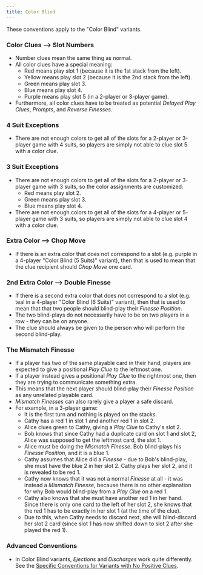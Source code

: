 ```yaml
---
title: Color Blind
---
```


These conventions apply to the "Color Blind" variants.

### Color Clues --> Slot Numbers

- Number clues mean the same thing as normal.
- All color clues have a special meaning:
  - Red means play slot 1 (because it is the 1st stack from the left).
  - Yellow means play slot 2 (because it is the 2nd stack from the left).
  - Green means play slot 3.
  - Blue means play slot 4.
  - Purple means play slot 5 (in a 2-player or 3-player game).
- Furthermore, all color clues have to be treated as potential _Delayed Play Clues_, _Prompts_, and _Reverse Finesses_.

### 4 Suit Exceptions

- There are not enough colors to get all of the slots for a 2-player or 3-player game with 4 suits, so players are simply not able to clue slot 5 with a color clue.

### 3 Suit Exceptions

- There are not enough colors to get all of the slots for a 2-player or 3-player game with 3 suits, so the color assignments are customized:
  - Red means play slot 2.
  - Green means play slot 3.
  - Blue means play slot 4.
- There are not enough colors to get all of the slots for a 4-player or 5-player game with 3 suits, so players are simply not able to clue slot 4 with a color clue.

### Extra Color --> Chop Move

- If there is an extra color that does not correspond to a slot (e.g. purple in a 4-player "Color Blind (5 Suits)" variant), then that is used to mean that the clue recipient should _Chop Move_ one card.

### 2nd Extra Color --> Double Finesse

- If there is a second extra color that does not correspond to a slot (e.g. teal in a 4-player "Color Blind (6 Suits)" variant), then that is used to mean that that two people should blind-play their _Finesse Position_.
- The two blind-plays do not necessarily have to be on two players in a row - they can be on anyone.
- The clue should always be given to the person who will perform the second blind-play.

### The Mismatch Finesse

- If a player has two of the same playable card in their hand, players are expected to give a positional _Play Clue_ to the leftmost one.
- If a player instead gives a positional _Play Clue_ to the rightmost one, then they are trying to communicate something extra.
- This means that the next player should blind-play their _Finesse Position_ as any unrelated playable card.
- _Mismatch Finesses_ can also rarely give a player a safe discard.
- For example, in a 3-player game:
  - It is the first turn and nothing is played on the stacks.
  - Cathy has a red 1 in slot 1 and another red 1 in slot 2.
  - Alice clues green to Cathy, giving a _Play Clue_ to Cathy's slot 2.
  - Bob knows that since Cathy had a duplicate card on slot 1 and slot 2, Alice was supposed to get the leftmost card, the slot 1.
  - Alice must be doing the _Mismatch Finesse_. Bob blind-plays his _Finesse Position_, and it is a blue 1.
  - Cathy assumes that Alice did a _Finesse_ - due to Bob's blind-play, she must have the blue 2 in her slot 2. Cathy plays her slot 2, and it is revealed to be red 1.
  - Cathy now knows that it was not a normal _Finesse_ at all - it was instead a _Mismatch Finesse_, because there is no other explanation for why Bob would blind-play from a _Play Clue_ on a red 1.
  - Cathy also knows that she must have another red 1 in her hand. Since there is only one card to the left of her slot 2, she knows that the red 1 has to be exactly in her slot 1 (at the time of the clue).
  - Due to this, when Cathy needs to discard next, she will blind-discard her slot 2 card (since slot 1 has now shifted down to slot 2 after she played the red 1).

### Advanced Conventions

- In Color Blind variants, _Ejections_ and _Discharges_ work quite differently. See the [Specific Conventions for Variants with No Positive Clues](no-positive-clues.mdx).
